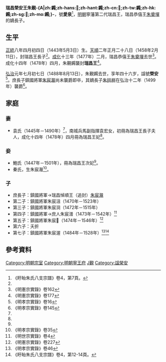 '''瑞昌榮安王朱覲-{A|zh:鐊;zh-hans:𬭏;zh-hant:鐊;zh-cn:𬭏;zh-tw:鐊;zh-hk:鐊;zh-sg:𬭏;zh-mo:鐊;}-'''{{BD|1443年|5月3日|1488年|8月13日|catIdx=Z朱}}，號'''愛泉'''<ref name=xy>《盱眙朱氏八支宗譜》卷4，第7頁。</ref>，[[明朝|明朝]]寧藩第二代瑞昌王，瑞昌恭僖王[[朱奠墠|朱奠墠]]的嫡長子。

==生平==
[[正統_(年號)|正統]]八年四月初四日（1443年5月3日）生。[[天順_(明朝)|天順]]二年正月二十八日（1458年2月11日），封瑞昌王長子<ref name=xy/>。[[成化|成化]]十三年（1477年）二月，瑞昌恭僖王[[朱奠墠|朱奠墠]]去世<ref>《明憲宗實錄》卷162</ref>。成化十四年（1478年）四月，朱覲鐊襲封'''瑞昌王'''<ref name=x177>《明憲宗實錄》卷177</ref>。

[[弘治|弘治]]元年七月初七日（1488年8月13日），朱覲鐊去世，享年四十六岁，諡號'''榮安'''<ref>《明孝宗實錄》卷16</ref>。庶長子鎮國將軍[[朱宸㵾|朱宸㵾]]尚未襲爵即卒，其嫡長子[[朱拱栟|朱拱栟]]在弘治十二年（1499年）襲爵<ref>《明孝宗實錄》卷145</ref>。

==家庭==
===妻===
*袁氏（1445年－1490年）<ref name=xy/>，南城兵馬副指揮袁宏女，初冊為瑞昌王長子夫人，成化十四年（1478年）四月冊為瑞昌王妃<ref name=x177/>。

===妾===
*鮑氏（1447年－1501年），冊為瑞昌王次妃<ref name=xy/>。
*秦氏，生朱宸㵾<ref>《明孝宗實錄》卷35</ref>。

===子===
*庶長子：鎮國將軍→瑞昌悼順王（追封）[[朱宸㵾|朱宸㵾]]
*第二子：鎮國將軍朱宸沮（1470年－1523年）
*第三子：鎮國將軍朱宸浻（1472年－1515年）
*第四子：鎮國將軍→庶人朱宸潽（1473年－1542年）<ref>《明世宗實錄》卷4</ref>
*第五子：鎮國將軍朱宸𣹝（1474年－1546年）<ref>《明憲宗實錄》卷227</ref>
*第六子：夭折
*第七子：鎮國將軍朱宸渥（1484年－1528年）<ref>《明孝宗實錄》卷46</ref><ref>《盱眙朱氏八支宗譜》卷4，第12-14頁。</ref>

== 參考資料 ==
{{reflist|2}}

{{s-start}}
{{s-bef|before=父恭僖王[[朱奠墠|朱奠墠]]}}
{{s-ttl|title=[[明朝藩王列表_(寧王系)#瑞昌國|明瑞昌國國王]]|years=1478年－1488年}}
{{s-aft|after=孫[[朱拱栟|朱拱栟]]}}
{{end}}

[[Category:明朝宗室|Category:明朝宗室]]
[[Category:明朝寧王府|Category:明朝寧王府]]
[[Category:朱姓|J覲]]
[[Category:諡榮安|Category:諡榮安]]